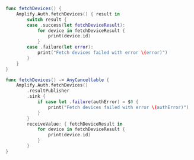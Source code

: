 <BlockSwitcher>

<CodeBlock name="Listener (iOS 11+)">

```swift
func fetchDevices() {
    Amplify.Auth.fetchDevices() { result in
        switch result {
        case .success(let fetchDeviceResult):
            for device in fetchDeviceResult {
                print(device.id)
            }
        case .failure(let error):
            print("Fetch devices failed with error \(error)")
        }
    }
}
```

</CodeBlock>

<CodeBlock name="Combine (iOS 13+)">

```swift
func fetchDevices() -> AnyCancellable {
    Amplify.Auth.fetchDevices()
        .resultPublisher
        .sink {
            if case let .failure(authError) = $0 {
                print("Fetch devices failed with error \(authError)")
            }
        }
        receiveValue: { fetchDeviceResult in
            for device in fetchDeviceResult {
                print(device.id)
            }
        }
}
```

</CodeBlock>

</BlockSwitcher>
